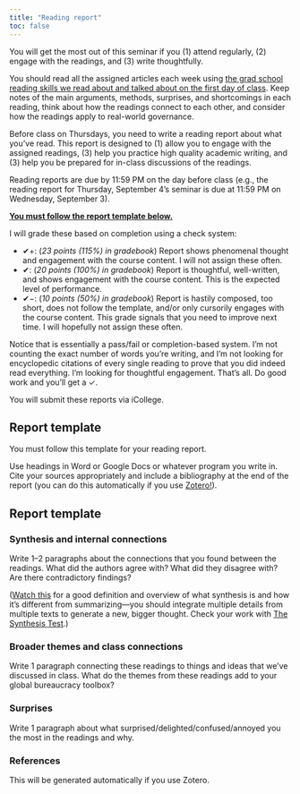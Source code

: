 ```yaml
---
title: "Reading report"
toc: false
---
```


You will get the most out of this seminar if you (1) attend regularly, (2) engage with the readings, and (3) write thoughtfully.

You should read all the assigned articles each week using [the grad school reading skills we read about and talked about on the first day of class](/class/01-class.qmd). Keep notes of the main arguments, methods, surprises, and shortcomings in each reading, think about how the readings connect to each other, and consider how the readings apply to real-world governance.

Before class on Thursdays, you need to write a reading report about what you've read. This report is designed to (1) allow you to engage with the assigned readings, (3) help you practice high quality academic writing, and (3) help you be prepared for in-class discussions of the readings.

Reading reports are due by 11:59 PM on the day before class (e.g., the reading report for Thursday, September 4's seminar is due at 11:59 PM on Wednesday, September 3).

[**You must follow the report template below.**](#report-template)

I will grade these based on completion using a check system:

- ✔+: (*23 points (115%) in gradebook*) Report shows phenomenal thought and engagement with the course content. I will not assign these often.
- ✔: (*20 points (100%) in gradebook*) Report is thoughtful, well-written, and shows engagement with the course content. This is the expected level of performance.
- ✔−: (*10 points (50%) in gradebook*) Report is hastily composed, too short, does not follow the template, and/or only cursorily engages with the course content. This grade signals that you need to improve next time. I will hopefully not assign these often.

Notice that is essentially a pass/fail or completion-based system. I'm not counting the exact number of words you're writing, and I'm not looking for encyclopedic citations of every single reading to prove that you did indeed read everything. I'm looking for thoughtful engagement. That's all. Do good work and you'll get a ✓.

You will submit these reports via iCollege.


## Report template

You must follow this template for your reading report. 

Use headings in Word or Google Docs or whatever program you write in. Cite your sources appropriately and include a bibliography at the end of the report (you can do this automatically if you use [Zotero!](https://www.zotero.org/)).

::: {.callout-tip}

## Report template

### Synthesis and internal connections

Write 1–2 paragraphs about the connections that you found between the readings. What did the authors agree with? What did they disagree with? Are there contradictory findings?

([Watch this](https://www.youtube.com/watch?v=R_rnkM7jvlY) for a good definition and overview of what synthesis is and how it's different from summarizing—you should integrate multiple details from multiple texts to generate a new, bigger thought. Check your work with [The Synthesis Test](https://www.youtube.com/watch?v=R_rnkM7jvlY&t=241s).)

### Broader themes and class connections

Write 1 paragraph connecting these readings to things and ideas that we've discussed in class. What do the themes from these readings add to your global bureaucracy toolbox?

### Surprises

Write 1 paragraph about what surprised/delighted/confused/annoyed you the most in the readings and why.

### References

This will be generated automatically if you use Zotero.
:::
